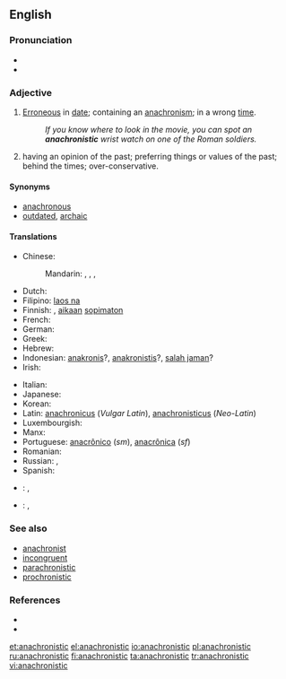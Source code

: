 {{was wotd|2006|July|11}}
==English==

===Pronunciation===
* {{IPA|/əˌnæk.ɹəˈnɪs.tɪk/}}
* {{audio|en-us-anachronistic.ogg|Audio (US)|lang=en}}

===Adjective===
{{en-adj}}

# [[erroneous|Erroneous]] in [[date]]; containing an [[anachronism]]; in a wrong [[time]].
#: ''If you know where to look in the movie, you can spot an '''anachronistic''' wrist watch on one of the Roman soldiers.''
# {{context|of a person|lang=en}} having an opinion of the past; preferring things or values of the past; behind the times; over-conservative.

====Synonyms====
* [[anachronous]]
* [[outdated]], [[archaic]]

====Translations====
{{trans-top|erroneous in date}}
* Chinese:
*: Mandarin: {{t|cmn|不合時代|sc=Hani}}, {{t|cmn|不合时代|tr=bùhéshídài|sc=Hani}}, {{t|cmn|不合時宜|sc=Hani}}, {{t+|cmn|不合时宜|tr=bùhéshíyí|sc=Hani}}
* Dutch: {{t+|nl|anachronistisch}}
* Filipino: [[laos na]]
* Finnish: {{t+|fi|anakronistinen}}, [[aika|aikaan]] [[sopimaton]]
* French: {{t+|fr|anachronique}}
* German: {{t+|de|anachronistisch}}
* Greek: {{t+|el|αναχρονιστικός|tr=anachronistikós|sc=Grek}}
* Hebrew: {{t|he|אֲנַכְרוֹנִיסְטִי|tr=anakhronisti|sc=Hebr}}
* Indonesian: [[anakronis]]?, [[anakronistis]]?, [[salah jaman]]?
* Irish: {{t|ga|mí-aimseartha}}
{{trans-mid}}
* Italian: {{t+|it|anacronistico}}
* Japanese: {{t+|ja|時代錯誤|tr=じだいさくごの, jidaisakugo no|alt=時代錯誤の|sc=Jpan}}
* Korean: {{t|ko|시대 착오|tr=sidae chago|sc=Kore}}
* Latin: [[anachronicus]] (''Vulgar Latin''), [[anachronisticus]] (''Neo-Latin'')
* Luxembourgish: {{t|lb|anachronistesch}}
* Manx: {{t|gv|mee-emshiragh}}
* Portuguese: [[anacrônico]] (''sm''), [[anacrônica]] (''sf'')
* Romanian: {{t+|ro|anacronic}}
* Russian: {{t+|ru|анахронический|sc=Cyrl|tr=anaxroníčeskij}}, {{t+|ru|анахроничный|sc=Cyrl|tr=anaxroníčnyj}}
* Spanish: {{t+|es|anacrónico}}
{{trans-bottom}}
{{trans-top|having an opinion of the past}}
{{trans-mid}}
{{trans-bottom}}
{{checktrans-top}}
* {{ttbc|sh}}: {{t|sh|anakroničan}}, {{t|sh|anakronističan}}
* {{ttbc|sv}}: {{t+|sv|otidsenlig}},  {{t+|sv|anakronistisk}}
{{trans-mid}}
{{trans-bottom}}

===See also===
* [[anachronist]]
* [[incongruent]]
* [[parachronistic]]
* [[prochronistic]]

===References===
* {{R:Century 1911}}
* {{R:Webster 1913}}

[[et:anachronistic]]
[[el:anachronistic]]
[[io:anachronistic]]
[[pl:anachronistic]]
[[ru:anachronistic]]
[[fi:anachronistic]]
[[ta:anachronistic]]
[[tr:anachronistic]]
[[vi:anachronistic]]